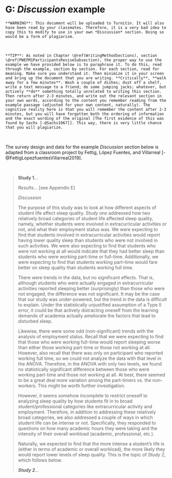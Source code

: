 # G: *Discussion* example {-}

```block2
**WARNING**: This document will be uploaded to Turnitin. It will also have been read by your classmates. Therefore, it is a very bad idea to copy this to modify to use in your own *Discussion* section. Doing so would be a form of plagiarism. 
```

<br/>

```block2
**TIP**: As noted in Chapter \@ref(WritingMethodSections), section \@ref(PWEFM1ParticipantsReviseSubsection), the proper way to use the example we have provided below is to paraphrase it. To do this, read through the example, section by section. For each section, read for meaning. Make sure you understand it. Then minimize it in your screen and bring up the document that you are writing. **Critically**, **walk away for a few minutes**. Wash a couple of dishes; dust off a shelf, write a text message to a friend; do some jumping jacks; whatever, but actively **do** something totally unrelated to writing this section. Then return after 2-3 minutes, and write out the relevant section in your own words, according to the content you remember reading from the example passage (adjusted for your own content, naturally). The cognitive reality here is that you will remember the content after 2-3 minutes, but you will have forgotten both the ordering of information and the exact wording of the original [The first evidence of this was found by Sachs [-@Sachs1967]]. This way, there is very little chance that you will plagiarize.
```

<br/>

The survey design and data for the example *Discussion* section below is adapted from a classroom project by Fettig, López Fuentes, and Villarreal [-@FettigLopezfuentesVillarreal2019].

<br/>

>**Study 1**...
>
>*Results*... [see Appendix E]
>
>*Discussion*
>
>The purpose of this study was to look at how different aspects of student life affect sleep quality. *Study one* addressed how two relatively broad categories of student life affected sleep quality, namely, whether students were involved in extracurricular activities or not, and what their employment status was. We were expecting to find that students involved in extracurricular activities would report having lower quality sleep than students who were not involved in such activities. We were also expecting to find that students who were not working at all would indicate that they had better sleep than students who were working part-time or full-time. Additionally, we were expecting to find that students working part-time would fare better on sleep quality than students working full time.
>
>There were trends in the data, but no significant effects. That is, although students who were actually engaged in extracurricular activities reported sleeping better (surprisingly) than those who were not engaged, the difference was not significant. It may be the case that our study was under-powered, but the trend in the data is difficult to explain. Under the statistically unjustified assumption of a Type II error, it could be that actively distracting oneself from the learning demands of academia actually ameliorate the factors that lead to disturbed sleep.
>
>Likewise, there were some odd (non-significant) trends with the analysis of employment status. Recall that we were expecting to find that those who were working full-time would report sleeping worse than either those working part-time or those not working at all. However, also recall that there was only on participant who reported working full time, so we could not analyze the data with that level in the ANOVA. Therefore, in the ANOVA with only two levels, we found no statistically significant difference between those who were working part-time and those not working at all. At best, there seemed to be a great deal more variation among the part-timers vs. the non-workers. This might be worth further investigation.
>
>However, it seems somehow incomplete to restrict oneself to analyzing sleep quality by how students fit in to broad student/professional categories like extracurricular activity and employment. Therefore, in addition to addressing these relatively broad categories, we also addressed a couple of ways in which student life can be intense or not. Specifically, they responded to questions on how many academic hours they were taking and the intensity of their overall workload (academic, professional, etc.).
>
>Naturally, we expected to find that the more intense a student's life is (either in terms of academic or overall workload), the more likely they would report lower levels of sleep quality. This is the topic of *Study 2*, which follows below. 
>
>***Study 2***...